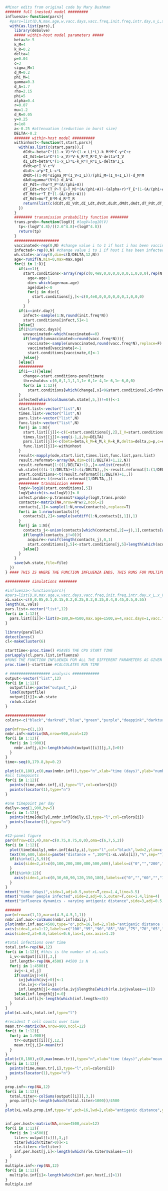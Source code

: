 ```r
#Minor edits from original code by Mary Bushman
####### full (nested) model #########
influenza<-function(pars){
  #pars=list(D,N,max.age,w,vacc.days,vacc.freq,init.freq,intr.day,x_L,x_V,x_LV,p.transmit)
  with(as.list(pars),{
    library(deSolve)
    ##### within-host model parameters #####
    beta=3e-5
    k_M=4
    k_R=0.2
    delta=1
    p=0.04
    c=3
    sigma_M=1
    d_M=0.2
    phi_M=1
    gamma=0.3
    d_A=1.7
    rho=2.15
    phi=5
    alpha=0.4
    r=0.07
    mu=1.2
    d_R=0.05
    y=0.25
    z=1e8
    a<-0.25 #attenuation (reduction in burst size)
    DELTA<-0.2
    ####### within-host model ##########
    withinhost<-function(t,start,pars){
      with(as.list(c(start,pars)),{
        dCdt=-beta*C*((1-x_V)*V+(1-x_L)*L)-k_M*M*C-y*C+z
        dI_Vdt=beta*C*(1-x_V)*V-k_R*T_R*I_V-delta*I_V
        dI_Ldt=beta*C*(1-x_L)*L-k_R*T_R*I_L-delta*I_L
        dVdt=p*I_V-c*V
        dLdt<-a*p*I_L-c*L
        dMdt=((1-M)*sigma_M*(I_V+I_L))/(phi_M+(I_V+I_L))-d_M*M
        dAdt=gamma*(V+L)-d_A*A
        dT_Pdt=-rho*T_P*(A/(phi+A))
        dT_Edt=rho*(T_P+T_E+T_M)*(A/(phi+A))-(alpha+r)*T_E*(1-(A/(phi+A)))-mu*T_E*M
        dT_Mdt=r*T_E*(1-(A/(phi+A)))
        dT_Rdt=mu*T_E*M-d_R*T_R
        return(list(c(dCdt,dI_Vdt,dI_Ldt,dVdt,dLdt,dMdt,dAdt,dT_Pdt,dT_Edt,dT_Mdt,dT_Rdt)))
      }) 
    }
    ######## transmission probability function ########
    trans.prob<-function(logV){ #logV=log10(V)
      tp<-(logV^4.8)/((2.6^4.8)+(logV^4.8))
      return(tp)
    }
    ####################
    vaccinated<-rep(0,N) #change value i to 1 if host i has been vaccinated
    infected<-rep(0,N) #change value i to 1 if host i has been infected (with circulating virus)
    wh.state<-array(0,dim=c(D/DELTA,12,N))
    age<-runif(N,min=0,max=max.age)
    for(i in 1:D){
      if(i==1){
        start.conditions<-array(rep(c(0,4e8,0,0,0,0,0,0,1,0,0,0),rep(N,12)),dim=c(N,12))}else{
          age<-age+1
          die<-which(age>max.age)
          age[die]<-0
          for(j in die){
            start.conditions[j,]<-c(0,4e8,0,0,0,0,0,0,1,0,0,0)
          }
        }
      if(i==intr.day){
        infect<-sample(1:N,round(init.freq*N))
        start.conditions[infect,5]<-1
      }else{}
      if(i%in%vacc.days){
        unvaccinated<-which(vaccinated==0)
        if(length(unvaccinated<=round(vacc.freq*N))){
          vaccinate<-sample(unvaccinated,round(vacc.freq*N),replace=F)
          vaccinated[vaccinate]<-1
          start.conditions[vaccinate,6]<-1
        }else{}
      }else{}
      ###########
      if(i==1){}else{
        change<-start.conditions-penultimate
        thresholds<-c(0,0,1,1,1,1,1e-6,1e-4,1e-6,1e-6,0,0)
        for(x in 1:12){
          start.conditions[which(change[,x]<0&start.conditions[,x]<thresholds[x]),x]<-0}
      }
      infected[which(colSums(wh.state[,5,])!=0)]<-1
      ############
      start.list<-vector("list",N)
      times.list<-vector("list",N)
      pars.list<-vector("list",N)
      func.list<-vector("list",N)
      for(j in 1:N){
        start.list[[j]]<-c(C=start.conditions[j,2],I_V=start.conditions[j,3],I_L=start.conditions[j,4],V=start.conditions[j,5],L=start.conditions[j,6],M=start.conditions[j,7],A=start.conditions[j,8],T_P=start.conditions[j,9],T_E=start.conditions[j,10],T_M=start.conditions[j,11],T_R=start.conditions[j,12])
        times.list[[j]]<-seq(i-1,i,by=DELTA)
        pars.list[[j]]<-c(beta=beta,k_M=k_M,k_R=k_R,delta=delta,p=p,c=c,sigma_M=sigma_M,d_M=d_M,phi_M=phi_M,gamma=gamma,d_A=d_A,rho=rho,phi=phi,alpha=alpha,r=r,mu=mu,d_R=d_R,y=y,z=z,a=a,x_V=x_V+x_LV*infected[j],x_L=x_L)
        func.list[[j]]<-withinhost
      }
      result<-mapply(ode,start.list,times.list,func.list,pars.list)
      result.reformat<-array(NA,dim=c((1/DELTA)+1,12,N))
      result.reformat[1:((1/DELTA)+1),,]<-unlist(result)
      wh.state[(((i-1)/DELTA)+1):(i/DELTA),,]<-result.reformat[1:(1/DELTA),,]
      start.conditions<-t(result.reformat[(1/DELTA)+1,,])
      penultimate<-t(result.reformat[1/DELTA,,])
      ######### transmission ######
      logV<-log10(start.conditions[,5])
      logV[which(is.na(logV))]<-0 
      infect.probs<-p.transmit*sapply(logV,trans.prob)
      contacts<-matrix(NA,nrow=N*w/2,ncol=2)
      contacts[,1]<-sample(1:N,nrow(contacts),replace=T)
      for(i in 1:nrow(contacts)){
        contacts[i,2]<-sample(setdiff(1:N,contacts[i,1]),1)
      }
      for(j in 1:N){
        contacts_j<-union(contacts[which(contacts[,2]==j),1],contacts[which(contacts[,1]==j),2])
        if(length(contacts_j!=0)){
          acquire<-runif(length(contacts_j),0,1)
          start.conditions[j,5]<-start.conditions[j,5]+length(which(acquire<=infect.probs[contacts_j]))
        }else{}
      }
    }
    save(wh.state,file=file)
  })
} #### THIS IS WHERE THE FUNCTION INFLUENZA ENDS, THIS RUNS FOR MULTIPLE VALUES OF x_L AS SPECIFIED BY pars.list LATER

########### simulations ########

#influenza<-function(pars){
#pars=list(D,N,max.age,w,vacc.days,vacc.freq,init.freq,intr.day,x_L,x_V,x_LV,p.transmit)
xL.vals<-c(0,0.05,0.1,0.15,0.2,0.25,0.3,0.35,0.4,0.45,0.5,0.55)
length(xL.vals)
pars.list<-vector("list",12)
for(i in 1:12){
  pars.list[[i]]<-list(D=180,N=4500,max.age=1500,w=4,vacc.days=1,vacc.freq=0.5,init.freq=0.05,intr.day=10,x_L=xL.vals[i],x_V=0,x_LV=0,p.transmit=0.08,file=paste("output_",i))  
}

library(parallel)
detectCores()
cl<-makeCluster(6)

starttime<-proc.time() #SAVES THE CPU START TIME
parLapply(cl,pars.list,influenza)
#RUNS THE FUNCTION INFLUENZA FOR ALL THE DIFFERENT PARAMETERS AS GIVEN IN pars.list (WHICH CURRENTLY ONLY CHANGES ANTIGENETIC DISTANCE)... parLapply applies a fcn over a list but in a parellel rather than sequential manner to speed up computation (hopefully)
proc.time()-starttime #CALCULATES RUN TIME

# ################## analysis ############
output<-vector("list",12)
for(i in 1:12){
  outputfile<-paste("output_",i)
  load(outputfile)
  output[[i]]<-wh.state
  rm(wh.state)
}

##################
colors<-c("black","darkred","blue","green","purple","deeppink","darkturquoise","navyblue","gray50","orange","brown")

par(mfrow=c(1,1))
nmbr.inf<-matrix(NA,nrow=900,ncol=12)
for(i in 1:12){
  for(j in 1:900){
    nmbr.inf[j,i]<-length(which(output[[i]][j,3,]>0))
  }
}
time<-seq(0,179.8,by=0.2)

plot(c(0,180),c(0,max(nmbr.inf)),type="n",xlab="time (days)",ylab="number people infected")
#all timepoints
for(i in 1:12){
  points(time,nmbr.inf[,i],type="l",col=colors[i])
  points(locator(1),type="n")
}

#one timepoint per day
daily<-seq(1,900,by=5)
for(i in 1:12){
  points(time[daily],nmbr.inf[daily,i],type="l",col=colors[i])
  points(locator(1),type="n")
}

#12-panel figure
par(mfrow=c(3,4),mar=c(0.75,0.75,0,0),oma=c(6,7,5,2))
for(i in 1:12){
  plot(time[daily],nmbr.inf[daily,i],type="l",col="black",lwd=2,ylim=c(0,750),xaxt="n",yaxt="n",xlim=c(-10,190))
  text(90,680,labels=paste("distance = ",100*(1-xL.vals[i]),"%",sep=""),adj=0.5,cex=1.6,col="black")
  if(i%in%c(1,5,9)){
    axis(side=2,at=c(0,100,200,300,400,500,600),labels=c("0","","200","","400","","600"),tcl=-0.4,las=1,cex.axis=1.3,line=0)
  }
  if(i%in%9:12){
    axis(side=1,at=c(0,30,60,90,120,150,180),labels=c("0","","60","","120","","180"),tcl=-0.4,las=1,cex.axis=1.3,line=0)
  }
}
mtext("time (days)",side=1,adj=0.5,outer=T,cex=1.4,line=3.5)
mtext("number people infected",side=2,adj=0.5,outer=T,cex=1.4,line=4)
mtext("influenza dynamics - varying antigenic distance",side=3,adj=0.5,outer=T,cex=1.6,line=2)

#######
par(mfrow=c(1,1),mar=c(4.5,4.5,1,1))
nmbr.inf.auc<-colSums(nmbr.inf[daily,])
plot(nmbr.inf.auc/4500,type="o",pch=16,lwd=2,xlab="antigenic distance (%)",ylab="total infection-days per person",ylim=c(0,ceiling(max(nmbr.inf.auc/4500))),cex.lab=1.5,xaxt="n",yaxt="n")
axis(side=1,at=1:12,labels=c("100","95","90","85","80","75","70","65","60","55","50","45"),cex.axis=1.2)
axis(side=2,at=0:6,labels=0:6,las=1,cex.axis=1.2)

#total infections over time
total.inf<-rep(NA,12)
for(i in 1:12){ #this is the number of xL.vals
  i_v<-output[[i]][,3,]
  inf.length<-rep(NA,4500) #4500 is N
  for(j in 1:4500){
    ivj<-i_v[,j]
    if(sum(ivj)>0){
      ivj[which(ivj>0)]<-1
      rle.ivj<-rle(ivj)
      inf.length[j]<-max(rle.ivj$lengths[which(rle.ivj$values==1)])
    }else{inf.length[j]<-0}
    total.inf[i]<-length(which(inf.length>=3))
  }
}
plot(xL.vals,total.inf,type="l")

#resident T cell counts over time
mean.tr<-matrix(NA,nrow=900,ncol=12)
for(i in 1:12){
  for(j in 1:900){
    tr<-output[[i]][j,12,]
    mean.tr[j,i]<-mean(tr)
  }
}
plot(c(0,180),c(0,max(mean.tr)),type="n",xlab="time (days)",ylab="mean T_R count")
for(i in 1:12){
  points(time,mean.tr[,i],type="l",col=colors[i])
  points(locator(1),type="n")
}

prop.inf<-rep(NA,12)
for(i in 1:12){
  total.titer<-colSums(output[[i]][,3,])
  prop.inf[i]<-length(which(total.titer>1000))/4500
}
plot(xL.vals,prop.inf,type="o",pch=16,lwd=2,xlab="antigenic distance",ylab="fraction of population infected",ylim=c(0,1))


inf.per.host<-matrix(NA,nrow=4500,ncol=12)
for(i in 1:12){
  for(j in 1:4500){
    titer<-output[[i]][,3,j]
    titer[which(titer>0)]<-1
    rle.titer<-rle(titer)
    inf.per.host[j,i]<-length(which(rle.titer$values==1))
  }
}
multiple.inf<-rep(NA,12)
for(i in 1:12){
  multiple.inf[i]<-length(which(inf.per.host[,i]>1))
}
multiple.inf
```
